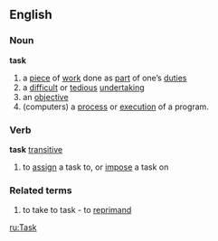 ==English==
===Noun===
'''task'''
# a [[piece]] of [[work]] done as [[part]] of one’s [[duty|duties]]
# a [[difficult]] or [[tedious]] [[undertaking]]
# an [[objective]]
# (computers) a [[process]] or [[execution]] of a program.

===Verb===
'''task''' [[transitive]]
# to [[assign]] a task to, or [[impose]] a task on
===Related terms===
# to take to task - to [[reprimand]]

[[ru:Task]]